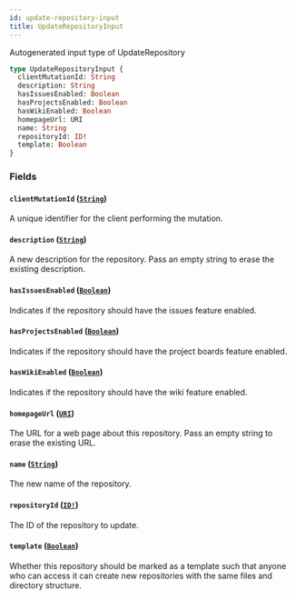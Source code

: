 ```yaml
---
id: update-repository-input
title: UpdateRepositoryInput
---
```


Autogenerated input type of UpdateRepository

```graphql
type UpdateRepositoryInput {
  clientMutationId: String
  description: String
  hasIssuesEnabled: Boolean
  hasProjectsEnabled: Boolean
  hasWikiEnabled: Boolean
  homepageUrl: URI
  name: String
  repositoryId: ID!
  template: Boolean
}
```

### Fields

#### `clientMutationId` ([`String`](/docs/api/scalars/string))

A unique identifier for the client performing the mutation.

#### `description` ([`String`](/docs/api/scalars/string))

A new description for the repository. Pass an empty string to erase the existing description.

#### `hasIssuesEnabled` ([`Boolean`](/docs/api/scalars/boolean))

Indicates if the repository should have the issues feature enabled.

#### `hasProjectsEnabled` ([`Boolean`](/docs/api/scalars/boolean))

Indicates if the repository should have the project boards feature enabled.

#### `hasWikiEnabled` ([`Boolean`](/docs/api/scalars/boolean))

Indicates if the repository should have the wiki feature enabled.

#### `homepageUrl` ([`URI`](/docs/api/scalars/uri))

The URL for a web page about this repository. Pass an empty string to erase the existing URL.

#### `name` ([`String`](/docs/api/scalars/string))

The new name of the repository.

#### `repositoryId` ([`ID!`](/docs/api/scalars/id))

The ID of the repository to update.

#### `template` ([`Boolean`](/docs/api/scalars/boolean))

Whether this repository should be marked as a template such that anyone who
can access it can create new repositories with the same files and directory structure.
